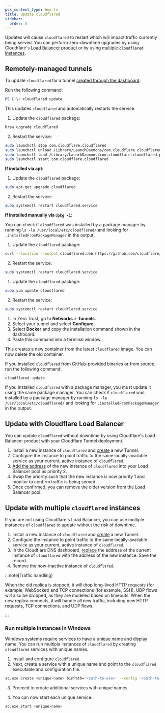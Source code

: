 ```yaml
---
pcx_content_type: how-to
title: Update cloudflared
sidebar:
  order: 5
---
```



Updates will cause `cloudflared` to restart which will impact traffic currently being served. You can perform zero-downtime upgrades by using Cloudflare's [Load Balancer product](/cloudflare-one/connections/connect-networks/downloads/update-cloudflared/#update-with-cloudflare-load-balancer) or by using [multiple `cloudflared` instances](/cloudflare-one/connections/connect-networks/downloads/update-cloudflared/#update-with-multiple-cloudflared-instances).

## Remotely-managed tunnels

To update `cloudflared` for a tunnel [created through the dashboard](/cloudflare-one/connections/connect-networks/get-started/create-remote-tunnel/):

<Tabs> <TabItem label="Windows">

Run the following command:

```powershell
PS C:\> cloudflared update
```

This updates `cloudflared` and automatically restarts the service.

</TabItem> <TabItem label="macOS">

1. Update the `cloudflared` package:

```sh
brew upgrade cloudflared
```

2. Restart the service:

```sh
sudo launchctl stop com.cloudflare.cloudflared
sudo launchctl unload /Library/LaunchDaemons/com.cloudflare.cloudflared.plist
sudo launchctl load /Library/LaunchDaemons/com.cloudflare.cloudflared.plist
sudo launchctl start com.cloudflare.cloudflared
```

</TabItem> <TabItem label="debian">

**If installed via apt:**

1. Update the `cloudflared` package:

```sh
sudo apt-get upgrade cloudflared
```

2. Restart the service:

```sh
sudo systemctl restart cloudflared.service
```

**If installed manually via `dpkg -i`:**

You can check if `cloudflared` was installed by a package manager by running `ls -la /usr/local/etc/cloudflared/` and looking for `.installedFromPackageManager` in the output.

1. Update the `cloudflared` package:

```sh
curl --location --output cloudflared.deb https://github.com/cloudflare/cloudflared/releases/latest/download/cloudflared-linux-amd64.deb && sudo dpkg -i cloudflared.deb
```

2. Restart the service:

```sh
sudo systemctl restart cloudflared.service
```

</TabItem> <TabItem label="red hat">

1. Update the `cloudflared` package:

```sh
sudo yum update cloudflared
```

2. Restart the service:

```sh
sudo systemctl restart cloudflared.service
```

</TabItem> <TabItem label="docker">

1. In Zero Trust, go to **Networks** > **Tunnels**.
2. Select your tunnel and select **Configure**.
3. Select **Docker** and copy the installation command shown in the dashboard.
4. Paste this command into a terminal window.

This creates a new container from the latest `cloudflared` image. You can now delete the old container.

</TabItem> <TabItem label="other">

If you installed `cloudflared` from GitHub-provided binaries or from source, run the following command:

```sh
cloudflared update
```

If you installed `cloudflared` with a package manager, you must update it using the same package manager. You can check if `cloudflared` was installed by a package manager by running `ls -la /usr/local/etc/cloudflared/` and looking for `.installedFromPackageManager` in the output.

</TabItem> </Tabs>

## Update with Cloudflare Load Balancer

You can update `cloudflared` without downtime by using Cloudflare's Load Balancer product with your Cloudflare Tunnel deployment.

1. Install a new instance of `cloudflared` and [create](/cloudflare-one/connections/connect-networks/get-started/) a new Tunnel.
2. Configure the instance to point traffic to the same locally-available service as your current, active instance of `cloudflared`.
3. [Add the address](/cloudflare-one/connections/connect-networks/routing-to-tunnel/lb/) of the new instance of `cloudflared` into your Load Balancer pool as priority 2.
4. Swap the priority such that the new instance is now priority 1 and monitor to confirm traffic is being served.
5. Once confirmed, you can remove the older version from the Load Balancer pool.

## Update with multiple `cloudflared` instances

If you are not using Cloudflare's Load Balancer, you can use multiple instances of `cloudflared` to update without the risk of downtime.

1. Install a new instance of `cloudflared` and [create](/cloudflare-one/connections/connect-networks/get-started/) a new Tunnel.
2. Configure the instance to point traffic to the same locally-available service as your current, active instance of `cloudflared`.
3. In the Cloudflare DNS dashboard, [replace](/cloudflare-one/connections/connect-networks/routing-to-tunnel/dns/) the address of the current instance of `cloudflared` with the address of the new instance. Save the record.
4. Remove the now-inactive instance of `cloudflared`.

:::note[Traffic handling]

When the old replica is stopped, it will drop long-lived HTTP requests (for example, WebSocket) and TCP connections (for example, SSH). UDP flows will also be dropped, as they are modeled based on timeouts. When the new replica connects, it will handle all new traffic, including new HTTP requests, TCP connections, and UDP flows.

:::

### Run multiple instances in Windows

Windows systems require services to have a unique name and display name. You can run multiple instances of `cloudflared` by creating `cloudflared` services with unique names.

1. Install and configure `cloudflared`.
2. Next, create a service with a unique name and point to the `cloudflared` executable and configuration file.

```bash
sc.exe create <unique-name> binPath='<path-to-exe>' --config '<path-to-config>' displayname="Unique Name"
```

3. Proceed to create additional services with unique names.

4. You can now start each unique service.

```bash
sc.exe start <unique-name>
```
